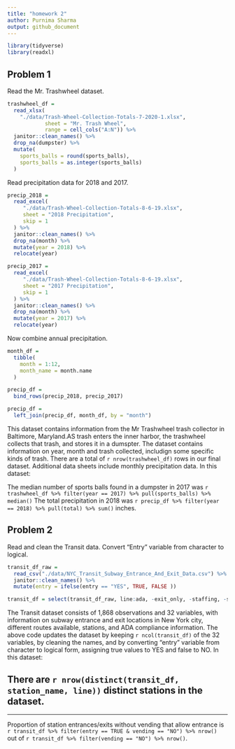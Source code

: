 ```yaml
---
title: "homework 2"
author: Purnima Sharma
output: github_document
---
```


```r
library(tidyverse)
library(readxl)
```

## Problem 1

Read the Mr. Trashwheel dataset.


```r
trashwheel_df = 
  read_xlsx(
    "./data/Trash-Wheel-Collection-Totals-7-2020-1.xlsx",
            sheet = "Mr. Trash Wheel",
            range = cell_cols("A:N")) %>% 
  janitor::clean_names() %>% 
  drop_na(dumpster) %>% 
  mutate(
    sports_balls = round(sports_balls),
    sports_balls = as.integer(sports_balls)
  )
```

Read precipitation data for 2018 and 2017.

```r
precip_2018 =
  read_excel(
     "./data/Trash-Wheel-Collection-Totals-8-6-19.xlsx",
     sheet = "2018 Precipitation",
     skip = 1
  ) %>% 
  janitor::clean_names() %>% 
  drop_na(month) %>% 
  mutate(year = 2018) %>% 
  relocate(year)

precip_2017 =
  read_excel(
     "./data/Trash-Wheel-Collection-Totals-8-6-19.xlsx",
     sheet = "2017 Precipitation",
     skip = 1
  ) %>% 
  janitor::clean_names() %>% 
  drop_na(month) %>% 
  mutate(year = 2017) %>% 
  relocate(year)
```

Now combine annual precipitation.

```r
month_df =
  tibble(
    month = 1:12,
    month_name = month.name
  )

precip_df =
  bind_rows(precip_2018, precip_2017)

precip_df =
  left_join(precip_df, month_df, by = "month")
```
This dataset contains information from the Mr Trashwheel trash collector in Baltimore, Maryland.AS trash enters the inner harbor, the trashwheel collects  that trash, and stores it in a dumspter. The dataset contains information on year, month and trash collected, includign some specific kinds of trash. There are a total of `r nrow(trashwheel_df)` rows in our final dataset. Additional data sheets include monthly precipitation data. In this dataset:

The median number of sports balls found in a dumpster in 2017 was `r trashwheel_df %>% filter(year == 2017) %>% pull(sports_balls) %>% median()`
The total precipitation in 2018 was `r precip_df %>% filter(year == 2018) %>% pull(total) %>% sum()` inches.


## Problem 2

Read and clean the Transit data. Convert "Entry" variable from character to logical. 

```r
transit_df_raw = 
  read_csv("./data/NYC_Transit_Subway_Entrance_And_Exit_Data.csv") %>%
  janitor::clean_names() %>% 
  mutate(entry = ifelse(entry == "YES", TRUE, FALSE ))

transit_df = select(transit_df_raw, line:ada, -exit_only, -staffing, -staff_hours) 
```

The Transit dataset consists of 1,868 observations and 32 variables, with information on subway entrance and exit locations in New York city, different routes available, stations, and ADA compliance information. The above code updates the dataset by keeping `r ncol(transit_df)` of the 32 variables, by cleaning the names, and by converting "entry" variable from character to logical form, assigning true values to YES and false to NO. In this dataset:

There are `r nrow(distinct(transit_df, station_name, line))` distinct stations in the dataset. 
-------------------------------------------------------

-------------------------------------------------------------

Proportion of station entrances/exits without vending that allow entrance is  `r transit_df %>% filter(entry == TRUE & vending == "NO") %>% nrow()` out of  `r transit_df %>% filter(vending == "NO") %>% nrow()`.





 